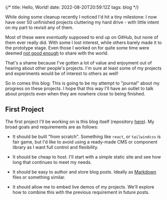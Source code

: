 {/*
title: Hello, World!
date: 2022-08-20T20:59:12Z
tags: blog
*/}

While doing some cleanup recently I noticed I'd hit a tiny milestone: I now have over 50 unfinished projects cluttering my hard drive - with little intent on my part to revisit any of them.

Most of these were _eventually_ supposed to end up on GitHub, but none of them ever really did. With some I lost interest, while others barely made it to the prototype stage. Even those I worked on for quite some time were deemed [not good enough](https://en.wikipedia.org/wiki/Impostor_syndrome) to share with the world.

That's a shame because I've gotten a lot of value and enjoyment out of hearing about other people's projects. I'm sure at least some of my projects and experiments would be of interest to others as well!

So in comes this blog: This is going to be my attempt to "journal" about my progress on these projects. I hope that this way I'll have an outlet to talk about projects even when they are nowhere close to being finished.


## First Project

The first project I'll be working on is this blog itself (repository [here](https://github.com/TimoVink/tv-personalsite)). My broad goals and requirements are as follows:

 * It should be built "from scratch". Something like `react`, or `tailwindcss` is fair game, but I'd like to avoid using a ready-made CMS or component library as I want full control and flexibility.

 * It should be cheap to host. I'll start with a simple static site and see how long that continues to meet my needs.

 * It should be easy to author and store blog posts. Ideally as [Markdown](https://daringfireball.net/projects/markdown/) files or something similar.

 * It should allow me to embed live demos of my projects. We'll explore how to combine this with the previous requirement in future posts.
